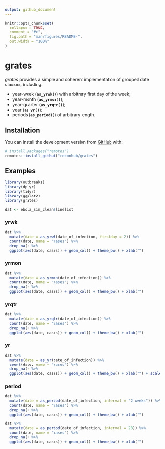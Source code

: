 ```yaml
---
output: github_document
---
```


<!-- README.md is generated from README.Rmd. Please edit that file -->

```r
knitr::opts_chunk$set(
  collapse = TRUE,
  comment = "#>",
  fig.path = "man/figures/README-",
  out.width = "100%"
)
```

# grates

<!-- badges: start -->
<!-- badges: end -->

*grates* provides a simple and coherent implementation of grouped date classes,
including:

* year-week (**`as_yrwk()`**) with arbitrary first day of the week;
* year-month (**`as_yrmon()`**);
* year-quarter (**`as_yrqtr()`**);
* year (**`as_yr()`**);
* periods (**`as_period()`**) of arbitrary length.


## Installation

You can install the development version from [GitHub](https://github.com/) with:

``` r
# install.packages("remotes")
remotes::install_github("reconhub/grates")
```


## Examples
```r
library(outbreaks)
library(dplyr)
library(tidyr)
library(ggplot2)
library(grates) 

dat <- ebola_sim_clean$linelist
```


### yrwk
```r
dat %>%
  mutate(date = as_yrwk(date_of_infection, firstday = 2)) %>% 
  count(date, name = "cases") %>% 
  drop_na() %>% 
  ggplot(aes(date, cases)) + geom_col() + theme_bw() + xlab("")
```

### yrmon
```r
dat %>%
  mutate(date = as_yrmon(date_of_infection)) %>% 
  count(date, name = "cases") %>% 
  drop_na() %>% 
  ggplot(aes(date, cases)) + geom_col() + theme_bw() + xlab("") 
```

### yrqtr
```r
dat %>%
  mutate(date = as_yrqtr(date_of_infection)) %>% 
  count(date, name = "cases") %>% 
  drop_na() %>% 
  ggplot(aes(date, cases)) + geom_col() + theme_bw() + xlab("") 
```

### yr
```r
dat %>%
  mutate(date = as_yr(date_of_infection)) %>% 
  count(date, name = "cases") %>% 
  drop_na() %>% 
  ggplot(aes(date, cases)) + geom_col() + theme_bw() + xlab("") + scale_x_yr(n = 2)
```


### period
```r
dat %>%
  mutate(date = as_period(date_of_infection, interval = "2 weeks")) %>% 
  count(date, name = "cases") %>% 
  drop_na() %>% 
  ggplot(aes(date, cases)) + geom_col() + theme_bw() + xlab("")

dat %>%
  mutate(date = as_period(date_of_infection, interval = 28)) %>% 
  count(date, name = "cases") %>% 
  drop_na() %>% 
  ggplot(aes(date, cases)) + geom_col() + theme_bw() + xlab("")
```
